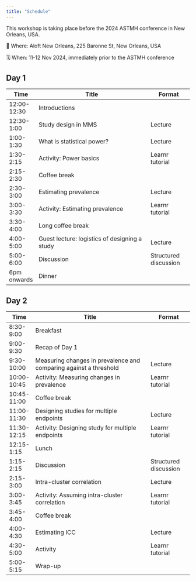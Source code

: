 ```yaml
---
title: "Schedule"
---
```


This workshop is taking place before the 2024 ASTMH conference in New Orleans, USA. 

📍 Where: Aloft New Orleans, 225 Baronne St, New Orleans, USA

🗓️ When: 11-12 Nov 2024, immediately prior to the ASTMH conference

## Day 1
| Time          | Title                                                       | Format                |
|---------------|-------------------------------------------------------------|-----------------------|
| 12:00-12:30   | Introductions                                               |                       |
| 12:30-1:00    | Study design in MMS                                         | Lecture               |
| 1:00-1:30     | What is statistical power?                                  | Lecture               |
| 1:30-2:15     | Activity: Power basics                                      | Learnr tutorial       |
| 2:15-2:30     | Coffee break                                                |                       |
| 2:30-3:00     | Estimating prevalence                                       | Lecture               |
| 3:00-3:30     | Activity: Estimating prevalence                             | Learnr tutorial       |
| 3:30-4:00     | Long coffee break                                           |                       |
| 4:00-5:00     | Guest lecture: logistics of designing a study               | Lecture               |
| 5:00-6:00     | Discussion                                                  | Structured discussion |
| 6pm onwards   | Dinner                                                      |                       |

## Day 2

| Time         | Title                                                         | Format                |
|--------------|---------------------------------------------------------------|-----------------------|
| 8:30-9:00    | Breakfast                                                     |                       |
| 9:00-9:30    | Recap of Day 1                                                |               |
| 9:30-10:00   | Measuring changes in prevalence and comparing against a threshold | Lecture          |
| 10:00-10:45  | Activity: Measuring changes in prevalence                     | Learnr tutorial               |
| 10:45-11:00  | Coffee break                                                  |                       |
| 11:00-11:30  | Designing studies for multiple endpoints                      | Lecture               |
| 11:30-12:15  | Activity: Designing study for multiple endpoints              | Learnr tutorial               |
| 12:15-1:15   | Lunch                                                         |                       |
| 1:15-2:15    | Discussion                                                    | Structured discussion |
| 2:15-3:00    | Intra-cluster correlation                                     | Lecture               |
| 3:00-3:45    | Activity: Assuming intra-cluster correlation                  | Learnr tutorial               |
| 3:45-4:00    | Coffee break                                                  |                       |
| 4:00-4:30    | Estimating ICC                                                | Lecture               |
| 4:30-5:00    | Activity                                                      | Learnr tutorial               |
| 5:00-5:15    | Wrap-up                                                       |                       |
